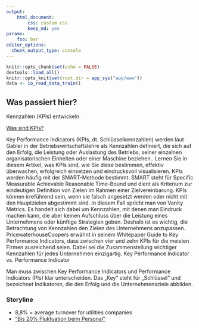 ```yaml
---
output: 
    html_document:
        css: custom.css
        keep_md: yes
params:
    foo: bar
editor_options: 
  chunk_output_type: console
---
```


<style type="text/css">
.main-container {
  max-width: 1800px;
  margin-left: auto;
  margin-right: auto;
}
</style>

```r
knitr::opts_chunk$set(echo = FALSE)
devtools::load_all()
knitr::opts_knit$set(root.dir = app_sys("app/www"))
data <- io_read_data_train()
```

## Was passiert hier? {#dbt_default .emphasized}

Kennzahlen (KPIs) entwickeln

[Was sind KPIs?](https://www.tableau.com/de-de/learn/articles/what-is-kpi)

Key Performance Indicators (KPIs, dt. Schlüsselkennzahlen) werden laut Gabler in
der Betriebswirtschaftslehre als Kennzahlen definiert, die sich auf den Erfolg,
die Leistung oder Auslastung des Betriebs, seiner einzelnen organisatorischen
Einheiten oder einer Maschine beziehen.. Lernen Sie in diesem Artikel, was KPIs
sind, wie Sie diese bestimmen, effektiv überwachen, erfolgreich einsetzen und
eindrucksvoll visualisieren. KPIs werden häufig mit der SMART-Methode bestimmt.
SMART steht für Specific Measurable Achievable Reasonable Time-Bound und dient
als Kriterium zur eindeutigen Definition von Zielen im Rahmen einer
Zielvereinbarung. KPIs können irreführend sein, wenn sie falsch angesetzt werden
oder nicht mit den Hauptzielen abgestimmt sind. In diesem Fall spricht man von
Vanity Metrics. Es handelt sich dabei um Kennzahlen, mit denen man Eindruck
machen kann, die aber keinen Aufschluss über die Leistung eines Unternehmens
oder künftige Strategien geben. Deshalb ist es wichtig, die Betrachtung von
Kennzahlen den Zielen des Unternehmens anzupassen. PricewaterhouseCoopers
erwähnt in seinem Whitepaper Guide to Key Performance Indicators, dass zwischen
vier und zehn KPIs für die meisten Firmen ausreichend seien. Dabei sei die
Zusammenstellung wichtiger Kennzahlen für jedes Unternehmen einzigartig. Key
Performance Indicator vs. Performance Indicator

Man muss zwischen Key Performance Indicators und Performance Indicators (PIs)
klar unterscheiden. Das „Key“ steht für „Schlüssel“ und bezeichnet Indikatoren,
die den Erfolg und die Unternehmensziele abbilden.

### Storyline

- 8,8% = average turnover for utilities companies
- ["Bis 20% Fluktuation beim Personal"](https://www.dvz.de/rubriken/menschen/detail/news/bis-20-prozent-fluktuation-beim-personal.html)
